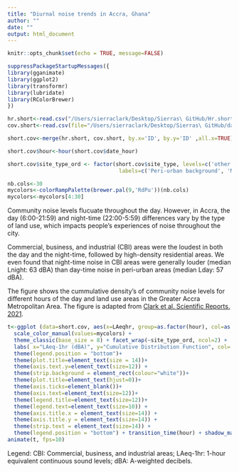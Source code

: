 ```yaml
---
title: "Diurnal noise trends in Accra, Ghana"
author: ""
date: ""
output: html_document
---
```


```r
knitr::opts_chunk$set(echo = TRUE, message=FALSE)
```

```r
suppressPackageStartupMessages({
library(gganimate)
library(ggplot2)
library(transformr)
library(lubridate)
library(RColorBrewer)
})
```

```r
hr.short<-read.csv("/Users/sierraclark/Desktop/Sierras\ GitHub/Hr.short.csv", header=TRUE)
cov.short<-read.csv(file="/Users/sierraclark/Desktop/Sierras\ GitHub/data_log_form_short.csv", header=TRUE)

```

```r
short.cov<-merge(hr.short, cov.short, by.x='ID', by.y='ID' ,all.x=TRUE)
```

```r
short.cov$hour<-hour(short.cov$date_hour)
```

```r
short.cov$site_type_ord <- factor(short.cov$site_type, levels=c('other', 'low-dens', 'high-dens', 'commercial'), 
                                   labels=c('Peri-urban background', 'Medium/ low-density residential', 'High-density residential', 'CBI')) 
```

```r
nb.cols<-30
mycolors<-colorRampPalette(brewer.pal(9,'RdPu'))(nb.cols)
mycolors<-mycolors[4:30]
```

Community noise levels flucuate throughout the day. However, in Accra, the day (6:00-21:59) and night-time (22:00-5:59) differences vary by the type of land use, which impacts people's experiences of noise throughout the city. 

Commercial, business, and industrial (CBI) areas were the loudest in both the day and the night-time, followed by high-density residential areas. We even found that night-time noise in CBI areas were generally louder (median Lnight: 63 dBA) than day-time noise in peri-urban areas (median Lday: 57 dBA). 

The figure shows the cummulative density's of community noise levels for different hours of the day and land use areas in the Greater Accra Metropolitan Area. The figure is adapted from [Clark et al. Scientific Reports. 2021](https://www.nature.com/articles/s41598-021-90454-6).

```r
t<-ggplot (data=short.cov, aes(x=LAeqhr, group=as.factor(hour), col=as.factor(hour))) + stat_ecdf(geom='line', size=1.1) + 
  scale_color_manual(values=mycolors) +
  theme_classic(base_size = 8) + facet_wrap(~site_type_ord, ncol=2) +
  labs( x="LAeq-1hr (dBA)", y="Cumulative Distribution Function", col='Hour of the day', title='Hour: {frame_time}') + 
  theme(legend.position = "bottom")+
  theme(plot.title=element_text(size = 14))+
  theme(axis.text.y=element_text(size=12)) +
  theme(strip.background = element_rect(colour="white"))+
  theme(plot.title=element_text(hjust=0))+
  theme(axis.ticks=element_blank())+
  theme(axis.text=element_text(size=12))+
  theme(legend.title=element_text(size=12))+
  theme(legend.text=element_text(size=10)) + 
  theme(axis.title.x = element_text(size=14)) + 
  theme(axis.title.y = element_text(size=14)) + 
  theme(strip.text = element_text(size=14)) +
  theme(legend.position = "bottom") + transition_time(hour) + shadow_mark(alpha=0.3)
animate(t, fps=10)
```

Legend: CBI: Commercial, business, and industrial areas; LAeq-1hr: 1-hour equivalent continuous sound levels; dBA: A-weighted decibels.  

